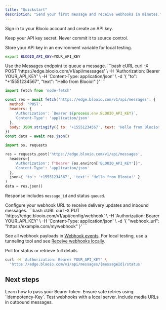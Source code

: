 ```yaml
---
title: "Quickstart"
description: "Send your first message and receive webhooks in minutes."
---
```


<Steps>
<Step title="Get your API key">
  Sign in to your Blooio account and create an API key.
  
  <Warning>Keep your API key secret. Never commit it to source control.</Warning>
</Step>

<Step title="Set your environment variable">
  Store your API key in an environment variable for local testing.

  ```bash
  export BLOOIO_API_KEY=YOUR_API_KEY
  ```
</Step>

<Step title="Send your first message">
  Use the Messages endpoint to queue a message.
  
  <RequestExample>
  ```bash cURL
  curl -X POST 'https://edge.blooio.com/v1/api/messages' \
    -H 'Authorization: Bearer YOUR_API_KEY' \
    -H 'Content-Type: application/json' \
    -d '{
      "to": "+15551234567",
      "text": "Hello from Blooio!"
    }'
  ```
  
  ```javascript Node.js
  import fetch from 'node-fetch'
  
  const res = await fetch('https://edge.blooio.com/v1/api/messages', {
    method: 'POST',
    headers: {
      'Authorization': `Bearer ${process.env.BLOOIO_API_KEY}`,
      'Content-Type': 'application/json'
    },
    body: JSON.stringify({ to: '+15551234567', text: 'Hello from Blooio!' })
  })
  const data = await res.json()
  ```
  
  ```python Python
  import os, requests

  res = requests.post('https://edge.blooio.com/v1/api/messages',
    headers={
      'Authorization': f"Bearer {os.environ['BLOOIO_API_KEY']}",
      'Content-Type': 'application/json'
    },
    json={ 'to': '+15551234567', 'text': 'Hello from Blooio!' }
  )
  data = res.json()
  ```
  </RequestExample>
  
  <Check>Response includes `message_id` and status `queued`.</Check>
</Step>

<Step title="Receive webhook events">
  Configure your webhook URL to receive delivery updates and inbound messages.
  
  <RequestExample>
  ```bash cURL
  curl -X PUT 'https://edge.blooio.com/v1/api/config/webhook' \
    -H 'Authorization: Bearer YOUR_API_KEY' \
    -H 'Content-Type: application/json' \
    -d '{ "webhook_url": "https://example.com/mywebhook" }'
  ```
  </RequestExample>
  
  <Info>See all webhook payloads in <a href="/api-reference/webhooks/events">Webhook events</a>. For local testing, use a tunneling tool and see <a href="/guides/webhooks-local">Receive webhooks locally</a>.</Info>
</Step>

<Step title="Track message status">
  Poll for status or retrieve full details.
  
  ```bash
  curl -H 'Authorization: Bearer YOUR_API_KEY' \
    'https://edge.blooio.com/v1/api/messages/{messageId}/status'
  ```
</Step>
</Steps>

## Next steps

<CardGroup cols={2}>
<Card title="Authentication" icon="key" href="/authentication">
  Learn how to pass your Bearer token.
</Card>
<Card title="Idempotency" icon="recycle" href="/idempotency">
  Ensure safe retries using `Idempotency-Key`.
</Card>
<Card title="Receive webhooks locally" icon="rss" href="/guides/webhooks-local">
  Test webhooks with a local server.
</Card>
<Card title="Send attachments" icon="paperclip" href="/guides/attachments">
  Include media URLs in outbound messages.
</Card>
</CardGroup>
